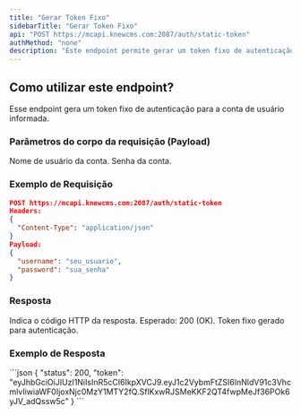 ```yaml
---
title: "Gerar Token Fixo"
sidebarTitle: "Gerar Token Fixo"
api: "POST https://mcapi.knewcms.com:2087/auth/static-token"
authMethod: "none"
description: "Este endpoint permite gerar um token fixo de autenticação para acessar a API da plataforma Warez."
---
```


## Como utilizar este endpoint?

Esse endpoint gera um token fixo de autenticação para a conta de usuário informada.

### Parâmetros do corpo da requisição (Payload)

<ParamField body="username" type="string" placeholder="seu_usuario" required>
  Nome de usuário da conta.
</ParamField>

<ParamField body="password" type="string" placeholder="sua_senha" required>
  Senha da conta.
</ParamField>

### Exemplo de Requisição

```json
POST https://mcapi.knewcms.com:2087/auth/static-token
Headers:
{
  "Content-Type": "application/json"
}
Payload:
{
  "username": "seu_usuario",
  "password": "sua_senha"
}
```

### Resposta

<ResponseField name="status" type="number">
  Indica o código HTTP da resposta. Esperado: 200 (OK).
</ResponseField>

<ResponseField name="token" type="string">
  Token fixo gerado para autenticação.
</ResponseField>

### Exemplo de Resposta

<ResponseExample>
```json
{
  "status": 200,
  "token": "eyJhbGciOiJIUzI1NiIsInR5cCI6IkpXVCJ9.eyJ1c2VybmFtZSI6InNldV91c3VhcmlvIiwiaWF0IjoxNjc0MzY1MTY2fQ.SflKxwRJSMeKKF2QT4fwpMeJf36POk6yJV_adQssw5c"
}
```
</ResponseExample>
